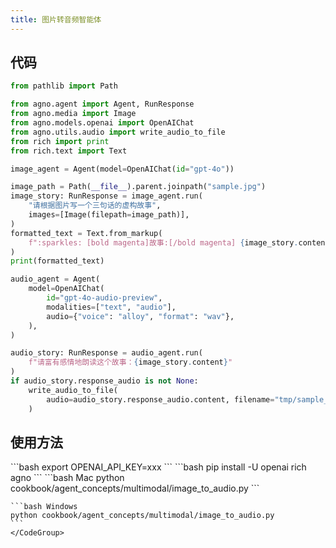 ```yaml
---
title: 图片转音频智能体
---
```


## 代码

```python
from pathlib import Path

from agno.agent import Agent, RunResponse
from agno.media import Image
from agno.models.openai import OpenAIChat
from agno.utils.audio import write_audio_to_file
from rich import print
from rich.text import Text

image_agent = Agent(model=OpenAIChat(id="gpt-4o"))

image_path = Path(__file__).parent.joinpath("sample.jpg")
image_story: RunResponse = image_agent.run(
    "请根据图片写一个三句话的虚构故事",
    images=[Image(filepath=image_path)],
)
formatted_text = Text.from_markup(
    f":sparkles: [bold magenta]故事:[/bold magenta] {image_story.content} :sparkles:"
)
print(formatted_text)

audio_agent = Agent(
    model=OpenAIChat(
        id="gpt-4o-audio-preview",
        modalities=["text", "audio"],
        audio={"voice": "alloy", "format": "wav"},
    ),
)

audio_story: RunResponse = audio_agent.run(
    f"请富有感情地朗读这个故事：{image_story.content}"
)
if audio_story.response_audio is not None:
    write_audio_to_file(
        audio=audio_story.response_audio.content, filename="tmp/sample_story.wav"
    )
```

## 使用方法

<Steps>
  <Snippet file="create-venv-step.mdx" />

  <Step title="设置您的 API 密钥">
    ```bash
    export OPENAI_API_KEY=xxx
    ```
  </Step>

  <Step title="安装库">
    ```bash
    pip install -U openai rich agno
    ```
  </Step>

  <Step title="运行智能体">
    <CodeGroup>
    ```bash Mac
    python cookbook/agent_concepts/multimodal/image_to_audio.py
    ```

    ```bash Windows
    python cookbook/agent_concepts/multimodal/image_to_audio.py
    ```
    </CodeGroup>
  </Step>
</Steps>